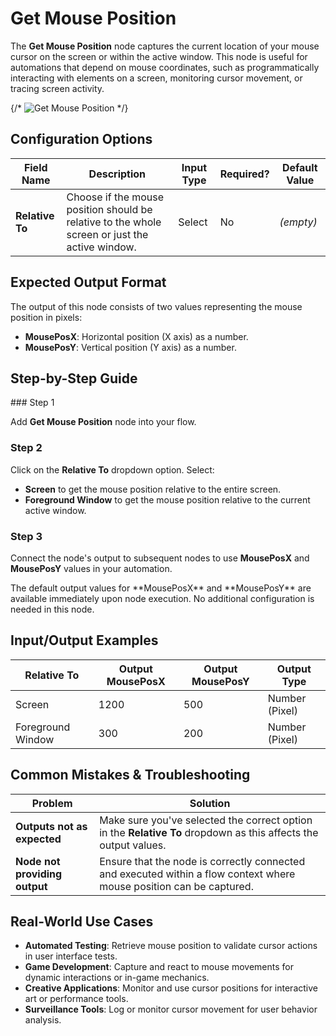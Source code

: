 
# Get Mouse Position

The **Get Mouse Position** node captures the current location of your mouse cursor on the screen or within the active window. This node is useful for automations that depend on mouse coordinates, such as programmatically interacting with elements on a screen, monitoring cursor movement, or tracing screen activity.

{/* ![Get Mouse Position](./get-mouse-position.png) */}

## Configuration Options

| Field Name      | Description                                                                                    | Input Type | Required? | Default Value |
| --------------- | ---------------------------------------------------------------------------------------------- | ---------- | --------- | ------------- |
| **Relative To** | Choose if the mouse position should be relative to the whole screen or just the active window. | Select     | No        | _(empty)_     |

## Expected Output Format

The output of this node consists of two values representing the mouse position in pixels:

- **MousePosX**: Horizontal position (X axis) as a number.
- **MousePosY**: Vertical position (Y axis) as a number.

## Step-by-Step Guide

<Steps>
### Step 1

Add **Get Mouse Position** node into your flow.

### Step 2

Click on the **Relative To** dropdown option. Select:

- **Screen** to get the mouse position relative to the entire screen.
- **Foreground Window** to get the mouse position relative to the current active window.

### Step 3

Connect the node's output to subsequent nodes to use **MousePosX** and **MousePosY** values in your automation.

</Steps>

<Callout type="info" title="Note">
  The default output values for **MousePosX** and **MousePosY** are available
  immediately upon node execution. No additional configuration is needed in this
  node.
</Callout>

## Input/Output Examples

| Relative To       | Output MousePosX | Output MousePosY | Output Type    |
| ----------------- | ---------------- | ---------------- | -------------- |
| Screen            | 1200             | 500              | Number (Pixel) |
| Foreground Window | 300              | 200              | Number (Pixel) |

## Common Mistakes & Troubleshooting

| Problem                       | Solution                                                                                                             |
| ----------------------------- | -------------------------------------------------------------------------------------------------------------------- |
| **Outputs not as expected**   | Make sure you've selected the correct option in the **Relative To** dropdown as this affects the output values.      |
| **Node not providing output** | Ensure that the node is correctly connected and executed within a flow context where mouse position can be captured. |

## Real-World Use Cases

- **Automated Testing**: Retrieve mouse position to validate cursor actions in user interface tests.
- **Game Development**: Capture and react to mouse movements for dynamic interactions or in-game mechanics.
- **Creative Applications**: Monitor and use cursor positions for interactive art or performance tools.
- **Surveillance Tools**: Log or monitor cursor movement for user behavior analysis.
